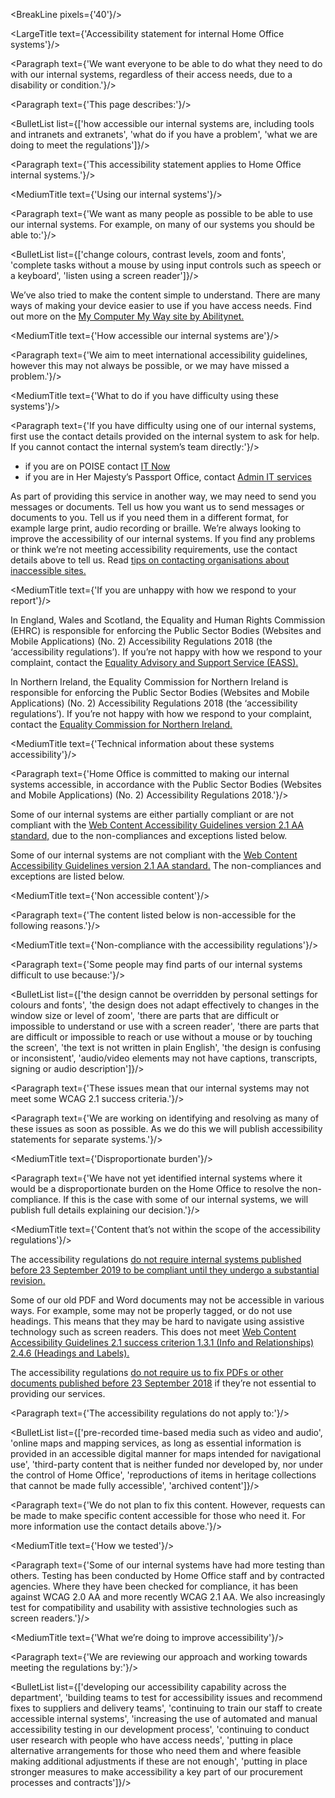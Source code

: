 
<div className="govuk-width-container main-height">

<BreakLine pixels={'40'}/>

<div className="grid-row">

<div className="column-two-thirds">

<LargeTitle text={'Accessibility statement for internal Home Office systems'}/>

<Paragraph text={'We want everyone to be able to do what they need to do with our internal systems, regardless of their access needs, due to a disability or condition.'}/>

<Paragraph text={'This page describes:'}/>

<BulletList list={['how accessible our internal systems are, including tools and intranets and extranets', 'what do if you have a problem', 'what we are doing to meet the regulations']}/>

<Paragraph text={'This accessibility statement applies to Home Office internal systems.'}/>

<MediumTitle text={'Using our internal systems'}/>

<Paragraph text={'We want as many people as possible to be able to use our internal systems. For example, on many of our systems you should be able to:'}/>

<BulletList list={['change colours, contrast levels, zoom and fonts', 'complete tasks without a mouse by using input controls such as speech or a keyboard', 'listen using a screen reader']}/>

<p className="govuk-body">We’ve also tried to make the content simple to understand.
   There are many ways of making your device easier to use if you have access needs. Find out more on the <a class="govuk-link" href="">My Computer My Way site by Abilitynet.</a></p>

<MediumTitle text={'How accessible our internal systems are'}/>

<Paragraph text={'We aim to meet international accessibility guidelines, however this may not always be possible, or we may have missed a problem.'}/>

<MediumTitle text={'What to do if you have difficulty using these systems'}/>

<Paragraph text={'If you have difficulty using one of our internal systems, first use the contact details provided on the internal system to ask for help. If you cannot contact the internal system’s team directly:'}/>

<ul class="govuk-list govuk-list--bullet">
  <li>if you are on POISE contact <a class="govuk-link" href="">IT Now</a></li>
  <li>if you are in Her Majesty’s Passport Office, contact <a class="govuk-link" href="">Admin IT services</a></li>
</ul>

<p className="govuk-body">As part of providing this service in another way, we may need to send you messages or documents. Tell us how you want us to send messages or documents to you. Tell us if you need them in a different format, for example large print, audio recording or braille. We’re always looking to improve the accessibility of our internal systems. If you find any problems or think we’re not meeting accessibility requirements, use the contact details above to tell us. Read <a href="" class="govuk-link">tips on contacting organisations about inaccessible sites.</a></p>

<MediumTitle text={'If you are unhappy with how we respond to your report'}/>

<p className="govuk-body">In England, Wales and Scotland, the Equality and Human Rights Commission (EHRC) is responsible for enforcing the Public Sector Bodies (Websites and Mobile Applications) (No. 2) Accessibility Regulations 2018 (the ‘accessibility regulations’). If you’re not happy with how we respond to your complaint, contact the <a href="" class="govuk-link">Equality Advisory and Support Service (EASS).</a></p>

<p className="govuk-body">In Northern Ireland, the Equality Commission for Northern Ireland is responsible for enforcing the Public Sector Bodies (Websites and Mobile Applications) (No. 2) Accessibility Regulations 2018 (the ‘accessibility regulations’). If you’re not happy with how we respond to your complaint, contact the <a href="" class="govuk-link">Equality Commission for Northern Ireland.</a></p>

<MediumTitle text={'Technical information about these systems accessibility'}/>

<Paragraph text={'Home Office is committed to making our internal systems accessible, in accordance with the Public Sector Bodies (Websites and Mobile Applications) (No. 2) Accessibility Regulations 2018.'}/>

<p className="govuk-body">Some of our internal systems are either partially compliant or are not compliant with the <a href="" class="govuk-link">Web Content Accessibility Guidelines version 2.1 AA standard,</a> due to the non-compliances and exceptions listed below.</p>

<p className="govuk-body">Some of our internal systems are not compliant with the <a href="" class="govuk-link">Web Content Accessibility Guidelines version 2.1 AA standard.</a> The non-compliances and exceptions are listed below.</p>

<MediumTitle text={'Non accessible content'}/>

<Paragraph text={'The content listed below is non-accessible for the following reasons.'}/>

<MediumTitle text={'Non-compliance with the accessibility regulations'}/>

<Paragraph text={'Some people may find parts of our internal systems difficult to use because:'}/>

<BulletList list={['the design cannot be overridden by personal settings for colours and fonts', 'the design does not adapt effectively to changes in the window size or level of zoom', 'there are parts that are difficult or impossible to understand or use with a screen reader', 'there are parts that are difficult or impossible to reach or use without a mouse or by touching the screen', 'the text is not written in plain English', 'the design is confusing or inconsistent', 'audio/video elements may not have captions, transcripts, signing or audio description']}/>

<Paragraph text={'These issues mean that our internal systems may not meet some WCAG 2.1 success criteria.'}/>

<Paragraph text={'We are working on identifying and resolving as many of these issues as soon as possible. As we do this we will publish accessibility statements for separate systems.'}/>

<MediumTitle text={'Disproportionate burden'}/>

<Paragraph text={'We have not yet identified internal systems where it would be a disproportionate burden on the Home Office to resolve the non-compliance. If this is the case with some of our internal systems, we will publish full details explaining our decision.'}/>

<MediumTitle text={'Content that’s not within the scope of the accessibility regulations'}/>

<p className="govuk-body">The accessibility regulations <a class="govuk-link" href="">do not require internal systems published before 23 September 2019 to be compliant until they undergo a substantial revision.</a></p>

<p className="govuk-body">Some of our old PDF and Word documents may not be accessible in various ways.
For example, some may not be properly tagged, or do not use headings. This means that they may be hard to navigate using assistive technology such as screen readers. This does not meet <a class="govuk-link" href="">Web Content Accessibility Guidelines 2.1 success criterion 1.3.1 (Info and Relationships) 2.4.6 (Headings and Labels).</a></p>

<p className="govuk-body">The accessibility regulations <a class="govuk-link" href="">do not require us to fix PDFs or other documents published before 23 September 2018</a> if they’re not essential to providing our services.</p>

<Paragraph text={'The accessibility regulations do not apply to:'}/>

<BulletList list={['pre-recorded time-based media such as video and audio', 'online maps and mapping services, as long as essential information is provided in an accessible digital manner for maps intended for navigational use', 'third-party content that is neither funded nor developed by, nor under the control of Home Office', 'reproductions of items in heritage collections that cannot be made fully accessible', 'archived content']}/>

<Paragraph text={'We do not plan to fix this content. However, requests can be made to make specific content accessible for those who need it. For more information use the contact details above.'}/>

<MediumTitle text={'How we tested'}/>

<Paragraph text={'Some of our internal systems have had more testing than others. Testing has been conducted by Home Office staff and by contracted agencies. Where they have been checked for compliance, it has been against WCAG 2.0 AA and more recently WCAG 2.1 AA. We also increasingly test for compatibility and usability with assistive technologies such as screen readers.'}/>

<MediumTitle text={'What we’re doing to improve accessibility'}/>

<Paragraph text={'We are reviewing our approach and working towards meeting the regulations by:'}/>

<BulletList list={['developing our accessibility capability across the department', 'building teams to test for accessibility issues and recommend fixes to suppliers and delivery teams', 'continuing to train our staff to create accessible internal systems', 'increasing the use of automated and manual accessibility testing in our development process', 'continuing to conduct user research with people who have access needs', 'putting in place alternative arrangements for those who need them and where feasible making additional adjustments if these are not enough', 'putting in place stronger measures to make accessibility a key part of our procurement processes and contracts']}/>

</div>

</div>

</div>
